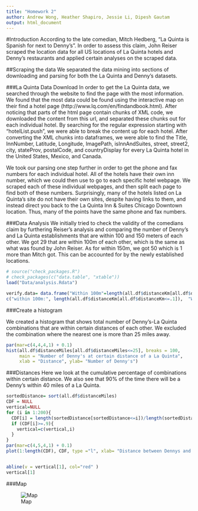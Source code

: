 ```yaml
---
title: "Homework 2"
author: Andrew Wong, Heather Shapiro, Jessie Li, Dipesh Gautam
output: html_document
---
```


#Introduction
According to the late comedian, Mitch Hedberg, "La Quinta is Spanish for next to Denny’s". In order to assess this claim, John Reiser scraped the location data for all US locations of La Quinta hotels and Denny's restaurants and applied certain analyses on the scraped data. 


##Scraping the data
We separated the data mining into sections of downloading and parsing for both the La Quinta and Denny's datasets. 

###La Quinta Data Download
In order to get the La Quinta data, we searched through the website to find the page with the most information. We found that the most data could be found using the interactive map on their find a hotel page (http://www.lq.com/en/findandbook.html). After noticing that parts of the html page contain chunks of XML code, we downloaded the content from this url, and separated these chunks out for each individual hotel. By searching for the regular expression starting with "hotelList.push", we were able to break the content up for each hotel. After converting the XML chunks into dataframes, we were able to find the Title, InnNumber, Latitude, Longitude, ImagePath, isInnAndSuites, street, street2, city, stateProv, postalCode, and countryDisplay for every La Quinta hotel in the United States, Mexico, and Canada.

We took our parsing one step further in order to get the phone and fax numbers for each individual hotel. All of the hotels have their own inn number, which we could then use to go to each specific hotel webpage. We scraped each of these individual webpages, and then split each page to find both of these numbers. Surprisingly, many of the hotels listed on La Quinta's site do not have their own sites, despite having links to them, and instead direct you back to the La Quinta Inn & Suites Chicago Downtown location. Thus, many of the points have the same phone and fax numbers. 

###Data Analysis
We initially tried to check the validity of the comedians claim by furthering Reiser's analysis and comparing the number of Denny's and La Quinta establishments that are within 100 and 150 meters of each other. We got 29 that are within 100m of each other, which is the same as what was found by John Reiser. As for within 150m, we got 50 which is 1 more than Mitch got. This can be accounted for by the newly established locations.
```r
# source("check_packages.R")
# check_packages(c("data.table", "xtable"))
load("Data/analysis.Rdata")

verify.data= data.frame("Within 100m"=length(all.df$distanceKm[all.df$distanceKm<=.1]), "Within 150m"=length(all.df$distanceKm[all.df$distanceKm<=.15]))
c("within 100m:", length(all.df$distanceKm[all.df$distanceKm<=.1]),  "Within 150m:", length(all.df$distanceKm[all.df$distanceKm<=.15])) 

```


###Create a histogram

We created a histogram that shows total number of Denny's-La Quinta combinations that are within certain distances of each other. We excluded the combination where the nearest one is more than 25 miles away.
```r

par(mar=c(4,4,4,1) + 0.1)
hist(all.df$distanceMiles[all.df$distanceMiles<=25], breaks = 100,
     main = "Number of Denny's at certain distance of a La Quinta",
     xlab = "Distance", ylab= "Number of Denny's")
```


###Distances
Here we look at the cumulative percentage of combinations within certain distance. We also see that 90% of the time there will be a Denny's within 40 miles of a La Quinta.
```r

sortedDistance= sort(all.df$distanceMiles)
CDF = NULL
vertical=NULL
for (i in 1:200){
  CDF[i] = length(sortedDistance[sortedDistance<=i])/length(sortedDistance)
  if (CDF[i]>=.9){
    vertical=c(vertical,i)
  }
}
par(mar=c(4,5,4,1) + 0.1)
plot(1:length(CDF), CDF, type ="l", xlab= "Distance between Dennys and LQ", ylab="Cumulitive percentage within the distance")


abline(v = vertical[1], col="red" )
vertical[1]

```
###Map

![Map](Data/plot.png)
